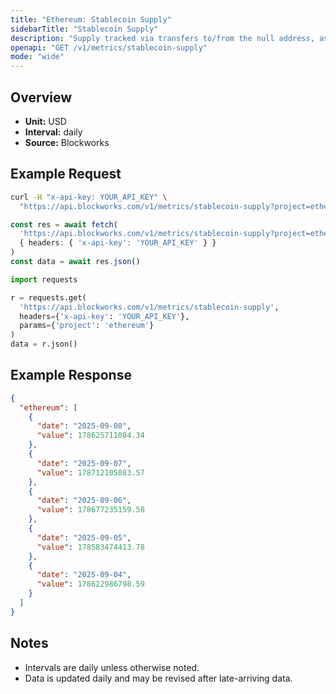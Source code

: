 ```yaml
---
title: "Ethereum: Stablecoin Supply"
sidebarTitle: "Stablecoin Supply"
description: "Supply tracked via transfers to/from the null address, as well as distinct issuance and redemption events for supported stablecoins. Circulating supply remove supply held in bridges, token treasuries, and known mint/burn addresses."
openapi: "GET /v1/metrics/stablecoin-supply"
mode: "wide"
---
```


## Overview

- **Unit:** USD
- **Interval:** daily
- **Source:** Blockworks

## Example Request

<CodeGroup>

```bash cURL
curl -H "x-api-key: YOUR_API_KEY" \
  "https://api.blockworks.com/v1/metrics/stablecoin-supply?project=ethereum"
```

```typescript TypeScript
const res = await fetch(
  'https://api.blockworks.com/v1/metrics/stablecoin-supply?project=ethereum',
  { headers: { 'x-api-key': 'YOUR_API_KEY' } }
)
const data = await res.json()
```

```python Python
import requests

r = requests.get(
  'https://api.blockworks.com/v1/metrics/stablecoin-supply',
  headers={'x-api-key': 'YOUR_API_KEY'},
  params={'project': 'ethereum'}
)
data = r.json()
```

</CodeGroup>

## Example Response

```json
{
  "ethereum": [
    {
      "date": "2025-09-08",
      "value": 178625711084.34
    },
    {
      "date": "2025-09-07",
      "value": 178712105083.57
    },
    {
      "date": "2025-09-06",
      "value": 178677235159.58
    },
    {
      "date": "2025-09-05",
      "value": 178583474413.78
    },
    {
      "date": "2025-09-04",
      "value": 178622986798.59
    }
  ]
}
```

## Notes
- Intervals are daily unless otherwise noted.
- Data is updated daily and may be revised after late-arriving data.